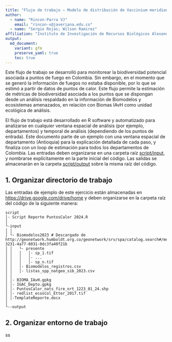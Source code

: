 ```yaml
---
title: "Flujo de trabajo – Modelo de distribución de Vaccinium meridionale en el altiplano cundiboyacense, Colombia"
author: 
  - name: "Rincon-Parra VJ"
    email: "rincon-v@javeriana.edu.co"
  - name: "Sergio Rojas; Wilson Ramirez"
affiliation: "Instituto de Investigación de Recursos Biológicos Alexander von Humboldt - IAvH"
output: 
  md_document:
    variant: gfm
    preserve_yaml: true
    toc: true
---
```

Este flujo de trabajo se desarrolló para monitorear la biodiversidad potencial asociada a puntos de fuego en Colombia. Sin embargo, en el momento que se generó la información de fuegos no estaba disponible, por lo que se estimó a partir de datos de puntos de calor. Este flujo permite la estimación de métricas de biodiversidad asociada a los puntos que se dispongan desde un análisis respaldado en la información de Biomodelos y ecosistemas amenazados, en relación con Biomas IAvH como unidad ecológica de análisis.

El flujo de trabajo está desarrollado en R software y automatizado para analizarse en cualquier ventana espacial de análisis (por ejemplo, departamentos) y temporal de análisis (dependiendo de los puntos de entrada). Este documento parte de un ejemplo con una ventana espacial de departamento (Antioquia) para la explicación detallada de cada paso, y finaliza con un loop de estimación para todos los departamentos de Colombia. Las entradas deben organizarse en una carpeta raíz [script/input](https://github.com/vicjulrin/MonitoreoFuegosBiodiversidad/tree/main/script/input), y nombrarse explícitamente en la parte inicial del código. Las salidas se almacenarán en la carpeta [script/output](https://github.com/vicjulrin/MonitoreoFuegosBiodiversidad/tree/main/script/output) sobre la misma raíz del código.

## 1. Organizar directorio de trabajo
Las entradas de ejemplo de este ejercicio están almacenadas en [https://drive.google.com/drive/home](https://github.com/vicjulrin/MonitoreoFuegosBiodiversidad/tree/main/script/input) y deben organizarse en la carpeta raíz del código de la siguiente manera:

```
script
│- Script Reporte PuntosCalor 2024.R
│    
└-input
│ │
│ └- Biomodelos2023 # Descargado de http://geonetwork.humboldt.org.co/geonetwork/srv/spa/catalog.search#/metadata/0a1a6bdf-3231-4a77-8031-0dc3fa40f21b
│ │   └- presente
│ │   │   │- sp_1.tif
│ │   │   │- ...
│ │   │   │- sp_n.tif
│ │   │- Biomodelos_registros.csv      
│ │   │- listas_spp_natgeo_sib_2023.csv      
│ │
│ │- BIOMA_IAvH.gpkg
│ │- IGAC_Depto.gpkg
│ │- PuntosCalor_nats_fire_nrt_1223_01_24.shp
│ │- redlist_ecosCol_Etter_2017.tif
│ │-TemplateReporte.docx
│     
└--output
```






## 2. Organizar entorno de trabajo
ss
